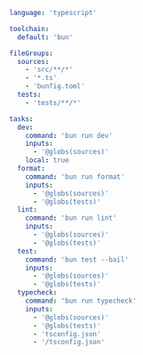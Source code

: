 ```yaml title="<project>/moon.yml"
language: 'typescript'

toolchain:
  default: 'bun'

fileGroups:
  sources:
    - 'src/**/*'
    - '*.ts'
    - 'bunfig.toml'
  tests:
    - 'tests/**/*'

tasks:
  dev:
    command: 'bun run dev'
    inputs:
      - '@globs(sources)'
    local: true
  format:
    command: 'bun run format'
    inputs:
      - '@globs(sources)'
      - '@globs(tests)'
  lint:
    command: 'bun run lint'
    inputs:
      - '@globs(sources)'
      - '@globs(tests)'
  test:
    command: 'bun test --bail'
    inputs:
      - '@globs(sources)'
      - '@globs(tests)'
  typecheck:
    command: 'bun run typecheck'
    inputs:
      - '@globs(sources)'
      - '@globs(tests)'
      - 'tsconfig.json'
      - '/tsconfig.json'
```

